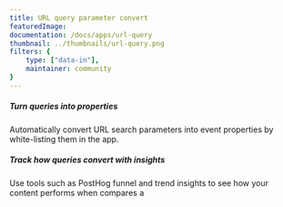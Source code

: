 ```yaml
---
title: URL query parameter convert
featuredImage: 
documentation: /docs/apps/url-query
thumbnail: ../thumbnails/url-query.png
filters: {
    type: ["data-in"],
    maintainer: community
}
---
```


<Section
    divider={false}
    title="Convert URL query parameters into event properties, to enable simple URL comparisons"
    size="full"
    cols={2}
>
    <div>
        <h5>Turn queries into properties</h5>
        <p>Automatically convert URL search parameters into event properties by white-listing them in the app.</p>
    </div>
    <div>
        <h5>Track how queries convert with insights</h5>
        <p>Use tools such as PostHog funnel and trend insights to see how your content performs when compares a</p>
    </div>
</Section>

<TutorialsSlider topic="url-query" />

<Documentation />

